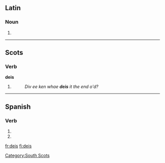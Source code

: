 ==Latin==

===Noun===
{{infl|la|noun}}

# {{form of|dative and ablative plural form |[[deus]]|nodot=1}}

----

==Scots==

===Verb===
'''deis'''

# {{third-person singular of|[[dei]]|lang=Scots}}
#: ''Div ee ken whae '''deis''' it the end o'd?''

----

==Spanish==

===Verb===
{{es-verb-form|dar}}

# {{es-verb form of|mood=subj|tense=pres|num=p|pers=2|formal=n|ending=ar|verb=[[dar]]}}
# {{es-verb form of|mood=imp|num=p|pers=2|formal=n|sense=-|ending=ar|verb=[[dar]]}}

[[Category:South Scots]]

[[fr:deis]]
[[fi:deis]]